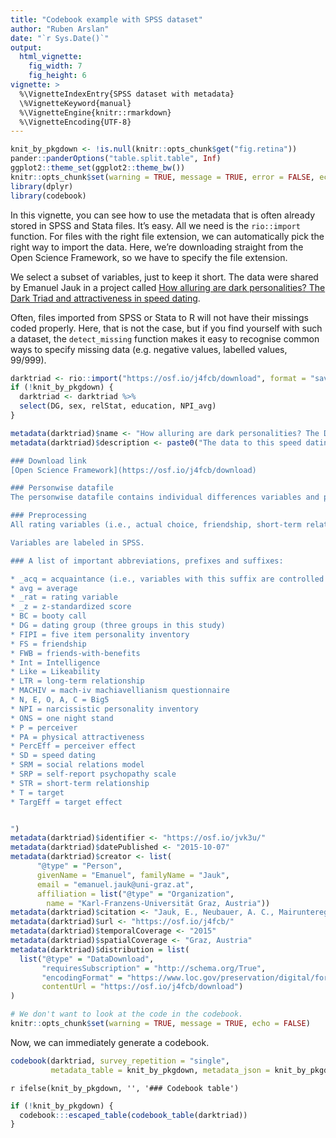 ```yaml
---
title: "Codebook example with SPSS dataset"
author: "Ruben Arslan"
date: "`r Sys.Date()`"
output:
  html_vignette:
    fig_width: 7
    fig_height: 6
vignette: >
  %\VignetteIndexEntry{SPSS dataset with metadata}
  \%VignetteKeyword{manual}
  %\VignetteEngine{knitr::rmarkdown}
  %\VignetteEncoding{UTF-8}
---
```


```r
knit_by_pkgdown <- !is.null(knitr::opts_chunk$get("fig.retina"))
pander::panderOptions("table.split.table", Inf)
ggplot2::theme_set(ggplot2::theme_bw())
knitr::opts_chunk$set(warning = TRUE, message = TRUE, error = FALSE, echo = TRUE)
library(dplyr)
library(codebook)
```

In this vignette, you can see how to use the metadata that is often already stored
in SPSS and Stata files. It's easy. All we need is the `rio::import` function.
For files with the right file extension, we can automatically pick the right way 
to import the data. Here, we're downloading straight from the Open Science Framework, 
so we have to specify the file extension.

We select a subset of variables, just to keep it short. The data were shared by
Emanuel Jauk in a project called [How alluring are dark personalities? The Dark Triad and attractiveness in speed dating](https://osf.io/j4fcb/).

Often, files imported from SPSS or Stata to R will not have their missings coded
properly. Here, that is not the case, but if you find yourself with such a dataset,
the `detect_missing` function makes it easy to recognise common ways to specify
missing data (e.g. negative values, labelled values, 99/999).

```r
darktriad <- rio::import("https://osf.io/j4fcb/download", format = "sav")
if (!knit_by_pkgdown) {
  darktriad <- darktriad %>%
  select(DG, sex, relStat, education, NPI_avg)
}
```


```r
metadata(darktriad)$name <- "How alluring are dark personalities? The Dark Triad and attractiveness in speed dating"
metadata(darktriad)$description <- paste0("The data to this speed dating study comes in two different formats: Personwise (one record for each individual) and dyadic (pairwise; one record for each date). The respective SPSS files are named \"DarkTriadDate_person.sav\" and \"DarkTriadDate_dyad.sav\".

### Download link
[Open Science Framework](https://osf.io/j4fcb/download)

### Personwise datafile 
The personwise datafile contains individual differences variables and perceiver and target effects according to the social relations model. These are centered marginal means that were calculated according to the formulae provided by Kenny, Kashy, and Cook (2006). These effects are not (!) based on multilevel analyses.

### Preprocessing
All rating variables (i.e., actual choice, friendship, short-term relationship etc.) were corrected for prior acquaintance, which means that dates wih prior acquaintance were excluded (set to missing) on a dyadic basis.

Variables are labeled in SPSS. 

### A list of important abbreviations, prefixes and suffixes:

* _acq = acquaintance (i.e., variables with this suffix are controlled for prior * acquaintance)
* avg = average
* _rat = rating variable
* _z = z-standardized score
* BC = booty call
* DG = dating group (three groups in this study)
* FIPI = five item personality inventory
* FS = friendship
* FWB = friends-with-benefits
* Int = Intelligence
* Like = Likeability
* LTR = long-term relationship
* MACHIV = mach-iv machiavellianism questionnaire
* N, E, O, A, C = Big5
* NPI = narcissistic personality inventory
* ONS = one night stand
* P = perceiver
* PA = physical attractiveness
* PercEff = perceiver effect
* SD = speed dating
* SRM = social relations model
* SRP = self-report psychopathy scale
* STR = short-term relationship
* T = target
* TargEff = target effect


")
metadata(darktriad)$identifier <- "https://osf.io/jvk3u/"
metadata(darktriad)$datePublished <- "2015-10-07"
metadata(darktriad)$creator <- list(
      "@type" = "Person",
      givenName = "Emanuel", familyName = "Jauk",
      email = "emanuel.jauk@uni‐graz.at", 
      affiliation = list("@type" = "Organization",
        name = "Karl‐Franzens‐Universität Graz, Austria"))
metadata(darktriad)$citation <- "Jauk, E., Neubauer, A. C., Mairunteregger, T., Pemp, S., Sieber, K. P., & Rauthmann, J. F. (2016). How alluring are dark personalities? The Dark Triad and attractiveness in speed dating. European Journal of Personality, 30(2), 125-138."
metadata(darktriad)$url <- "https://osf.io/j4fcb/"
metadata(darktriad)$temporalCoverage <- "2015" 
metadata(darktriad)$spatialCoverage <- "Graz, Austria" 
metadata(darktriad)$distribution = list(
  list("@type" = "DataDownload",
       "requiresSubscription" = "http://schema.org/True",
       "encodingFormat" = "https://www.loc.gov/preservation/digital/formats/fdd/fdd000469.shtml",
       contentUrl = "https://osf.io/j4fcb/download")
)
```

```r
# We don't want to look at the code in the codebook.
knitr::opts_chunk$set(warning = TRUE, message = TRUE, echo = FALSE)
```

Now, we can immediately generate a codebook.

```r
codebook(darktriad, survey_repetition = "single",
         metadata_table = knit_by_pkgdown, metadata_json = knit_by_pkgdown)
```

`r ifelse(knit_by_pkgdown, '', '### Codebook table')`

```r
if (!knit_by_pkgdown) {
  codebook:::escaped_table(codebook_table(darktriad))
}
```

